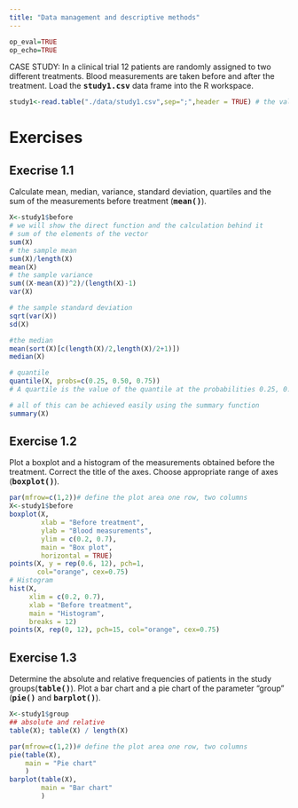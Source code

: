 ```yaml
---
title: "Data management and descriptive methods"
---
```


```r
op_eval=TRUE
op_echo=TRUE
```

CASE STUDY: In a clinical trial 12 patients are randomly assigned to two different treatments. Blood measurements are taken before and after the treatment.
Load the **<tt>study1.csv</tt>** data frame into the R workspace.

```r
study1<-read.table("./data/study1.csv",sep=";",header = TRUE) # the values are separated by ; in the csv file
```



# Exercises

## Execrise 1.1
Calculate mean, median, variance, standard deviation, quartiles and the sum of the measurements before treatment (**<tt>mean()</tt>**).

<div class='fold s o'>
```r
X<-study1$before
# we will show the direct function and the calculation behind it
# sum of the elements of the vector
sum(X)
# the sample mean
sum(X)/length(X)
mean(X)
# the sample variance
sum((X-mean(X))^2)/(length(X)-1)
var(X)

# the sample standard deviation
sqrt(var(X))
sd(X)

#the median
mean(sort(X)[c(length(X)/2,length(X)/2+1)])
median(X)

# quantile
quantile(X, probs=c(0.25, 0.50, 0.75))
# A quartile is the value of the quantile at the probabilities 0.25, 0.5 and 0.75.

# all of this can be achieved easily using the summary function
summary(X)
```
</div>


## Exercise 1.2

Plot a boxplot and a histogram of the measurements obtained before the treatment. 
Correct the title of the axes. Choose appropriate range of axes (**<tt>boxplot()</tt>**).

<div class='fold s o'>
```r
par(mfrow=c(1,2))# define the plot area one row, two columns
X<-study1$before
boxplot(X, 
        xlab = "Before treatment", 
        ylab = "Blood measurements", 
        ylim = c(0.2, 0.7), 
        main = "Box plot", 
        horizontal = TRUE)
points(X, y = rep(0.6, 12), pch=1,
       col="orange", cex=0.75)
# Histogram
hist(X, 
     xlim = c(0.2, 0.7), 
     xlab = "Before treatment", 
     main = "Histogram", 
     breaks = 12)
points(X, rep(0, 12), pch=15, col="orange", cex=0.75)
```
</div>



## Exercise 1.3

Determine the absolute and relative frequencies of patients in the study groups(**<tt>table()</tt>**). Plot  a bar chart and a pie chart of the parameter "group" (**<tt>pie()</tt>** and **<tt>barplot()</tt>**).

<div class='fold s o'>
```r
X<-study1$group
## absolute and relative 
table(X); table(X) / length(X)
```
</div>
<div class='fold s o'>
```r
par(mfrow=c(1,2))# define the plot area one row, two columns
pie(table(X),
    main = "Pie chart"
    )
barplot(table(X),
        main = "Bar chart"
        )
```
</div>

